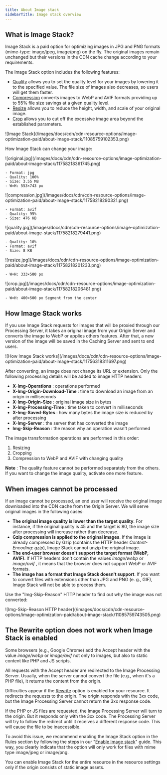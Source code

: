 ---
title: About Image stack
sidebarTitle: Image stack overview
---

## What is Image Stack?

Image Stack is a paid option for optimizing images in JPG and PNG formats (mime-type: image/jpeg, image/png) on the fly. The original images remain unchanged but their versions in the CDN cache change according to your requirements.

The Image Stack option includes the following features:

  * [Quality](/cdn/cdn-resource-options/image-optimization-paid/image-stack-tools/change-image-quality) allows you to set the quality level for your images by lowering it to the specified value. The file size of images also decreases, so users will get them faster.
  * [Compression](/cdn/cdn-resource-options/image-optimization-paid/image-stack-tools/configure-image-compression-to-webp-and-avif) converts images to WebP and AVIF formats providing up to 55% file size savings at a given quality level.
  * [Resize](/cdn/cdn-resource-options/image-optimization-paid/image-stack-tools/reduce-image-size) allows you to reduce the height, width, and scale of your original image.
  * [Crop](/cdn/cdn-resource-options/image-optimization-paid/image-stack-tools/crop-images) allows you to cut off the excessive image area beyond the established parameters.


<Frame>![Image Stack](/images/docs/cdn/cdn-resource-options/image-optimization-paid/about-image-stack/11085759102353.png)</Frame>



How Image Stack can change your image:

<Tabs>
  <Tab title="Original image">
    <Frame>![original.jpg](/images/docs/cdn/cdn-resource-options/image-optimization-paid/about-image-stack/11758218361745.png)</Frame>
    
    - Format: jpg
    - Quality: 100%
    - Size: 3.55 MB
    - W×H: 553×743 px
  </Tab>
  <Tab title="Compression">
    <Frame>![compression.jpg](/images/docs/cdn/cdn-resource-options/image-optimization-paid/about-image-stack/11758218290321.png)</Frame>
    
    - Format: avif
    - Quality: 95%
    - Size: 476 KB
  </Tab>
  <Tab title="Quality">
    <Frame>![quality.jpg](/images/docs/cdn/cdn-resource-options/image-optimization-paid/about-image-stack/11758218279441.png)</Frame>
    
    - Quality: 10%
    - Format: avif
    - Size: 8 KB
  </Tab>
  <Tab title="Resize">
    <Frame>![resize.jpg](/images/docs/cdn/cdn-resource-options/image-optimization-paid/about-image-stack/11758218201233.png)</Frame>


    - W×H: 333×500 px
  </Tab>
  <Tab title="Crop">
    <Frame>![crop.jpg](/images/docs/cdn/cdn-resource-options/image-optimization-paid/about-image-stack/11758218206481.png)</Frame>

    - W×H: 400×500 px Segment from the center
  </Tab>
</Tabs>

## How Image Stack works

If you use Image Stack requests for images that will be proxied through our Processing Server, it takes an original image from your Origin Server and converts the image to WebP or applies others features. After that, a new version of the image will be saved in the Caching Server and sent to end users.


<Frame>![How Image Stack works](/images/docs/cdn/cdn-resource-options/image-optimization-paid/about-image-stack/11756318311697.png)</Frame>



After converting, an image does not change its URL or extension. Only the following processing details will be added to image HTTP headers:

  * **X-Img-Operations** : operations performed
  * **X-Img-Origin-Download-Time** : time to download an image from an origin in milliseconds
  * **X-Img-Origin-Size** : original image size in bytes
  * **X-Img-Processing-Time** : time taken to convert in milliseconds
  * **X-Img-Saved-Bytes** : how many bytes the image size is reduced by after processing
  * **X-Img-Server** : the server that has converted the image
  * **Img-Skip-Reason** : the reason why an operation wasn't performed



The image transformation operations are performed in this order:

  1. Resizing
  2. Cropping
  3. Compression to WebP and AVIF with changing quality



**Note** : The quality feature cannot be performed separately from the others. If you want to change the image quality, activate one more feature.

## When images cannot be processed

If an image cannot be processed, an end user will receive the original image downloaded into the CDN cache from the Origin Server. We will serve original images in the following cases:

  * **The original image quality is lower than the target quality**. For instance, if the original quality is 45 and the target is 80, the image size after processing will increase rather than decrease.
  * **Gzip compression is applied to the original images**. If the image is already compressed by Gzip (contains the HTTP header _Content-Encoding: gzip_), Image Stack cannot unzip the original image.
  * **The end-user browser doesn't support the target format (WebP, AVIF)**. If HTTP headers don't contain the values _image/webp_ or _image/avif_ , it means that the browser does not support WebP or AVIF formats.
  * **The image has a format that Image Stack doesn't support**. If you want to convert files with extensions other than JPG and PNG (e. g., GIF), Image Stack will not be able to process them.



Use the "Img-Skip-Reason" HTTP header to find out why the image was not converted:


<Frame>![Img-Skip-Reason HTTP header](/images/docs/cdn/cdn-resource-options/image-optimization-paid/about-image-stack/11085759743505.png)</Frame>



## The Rewrite option does not work when Image Stack is enabled

Some browsers (e.g., Google Chrome) add the Accept header with the value _image/webp_ or _image/avif_ not only to images, but also to static content like PHP and JS scripts.

All requests with the Accept header are redirected to the Image Processing Server. Usually, when the server cannot convert the file (e.g., when it's a PHP file), it returns the content from the origin.

Difficulties appear if the [Rewrite](/cdn/cdn-resource-options/rewrite-redirect-requests-from-the-cdn-to-the-origin) option is enabled for your resource. It redirects the requests to the origin. The origin responds with the 3xx code, but the Image Processing Server cannot return the 3xx response code.

If the PHP or JS files are requested, the Image Processing Server will turn to the origin. But it responds only with the 3xx code. The Processing Server will try to follow the redirect until it receives a different response code. This will cause the file to be inaccessible.

To avoid this issue, we recommend enabling the Image Stack option in the Rules section by following the steps in our "[Enable Image stack](/cdn/cdn-resource-options/image-optimization-paid/enable-image-stack)" guide. This way, you clearly indicate that the option will only work for files with mime type image/jpeg or image/png.

You can enable Image Stack for the entire resource in the resource settings only if the origin consists of static image assets.